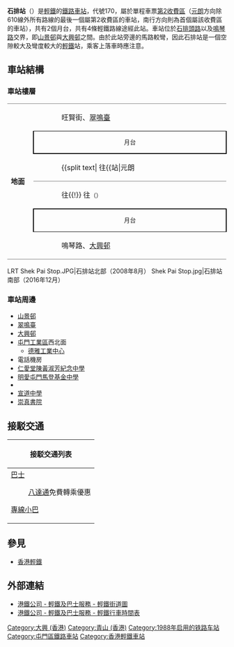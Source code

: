 {{distinguish|石牌站|石排灣|石排頭路}}
{{noteTA
|1=月台}}
{{Infobox station
|name = 石排
|eng_name = Shek Pai
|linecolour={{輕鐵顏色|505}}
|linecolour2={{輕鐵顏色|610}}
|linecolour3={{輕鐵顏色|615}}
|linecolour4={{輕鐵顏色|615P}}
|image = Shek Pai Stop 202106.jpg
|caption = 石排站北面
|borough = {{HKG}}[[新界|新界]][[屯門區|屯門區]]
|address = [[石排頭路|石排頭路]]及[[鳴琴路|鳴琴路]]交界
|coordinates = {{Coord|22|24|6.12|N|113|58|3.72|E|display=it|type:railwaystation}}
|elevation = 
|operator = [[香港鐵路有限公司|香港鐵路有限公司]]
|lines = {{香港輕鐵路綫|505}}{{香港輕鐵路綫|610}}{{香港輕鐵路綫|615}}{{香港輕鐵路綫|615P}}
|distance = 
|platform = 2個[[側式月台|側式月台]]
|tracks = 2條
|connections = 
|farezone = [[輕鐵第2收費區|第2收費區]]
|structure = 地面車站
|hall = 
|depth = 
|levels = 
|interchange = 
|exits = 
|lift = 
|escalator = 
|shop = 
|architect = 
|architectural_style = 
|colour = 
|status = 使用中
|code = 170
|built = 
|opened = 1988年9月18日
|opening = 
|closed = 
|rebuilt = 
|former = 
|passengers = 
|first = {{collapsible list
 |title = 　
 |
{{香港輕鐵路綫|505}}
:往{{站|兆康||輕鐵}}：05:43
:往{{站|三聖}}：05:34<br />
{{香港輕鐵路綫|610}}
:往{{站|元朗||輕鐵}}：05:33
:往{{站|屯門碼頭}}：05:48<br />
{{香港輕鐵路綫|615}}
:往{{站|元朗||輕鐵}}：05:30
:往{{站|屯門碼頭}}：05:47<br />
{{香港輕鐵路綫|615P}}
:往{{站|兆康||輕鐵}}：05:47
:往{{站|屯門碼頭}}：05:39
}}
|last = {{collapsible list
 |title = 　
 |
{{香港輕鐵路綫|505}}
:往{{站|兆康||輕鐵}}：01:15
:往{{站|三聖}}：00:59<br />
{{香港輕鐵路綫|610}}
:往{{站|元朗||輕鐵}}：00:42
:往{{站|屯門碼頭}}：01:12<br />
{{香港輕鐵路綫|615}}
:往{{站|元朗||輕鐵}}：00:41
:往{{站|屯門碼頭}}：00:56<br />
{{香港輕鐵路綫|615P}}
:往{{站|兆康||輕鐵}}：00:28
:往{{站|屯門碼頭}}：01:12
}}
|adjacent = {{Adjacent stations|system=香港輕鐵
|line1=505|left1=山景（北）|right1=新圍|oneway-left1=true
|line2=505|left2=鳴琴|right2=新圍
|line3=610|left3=鳴琴|right3=大興（北）
|line4=615|left4=鳴琴|right4=新圍
|line5=615P|left5=鳴琴|right5=新圍}}
|other_services = 
|route_map = {{Routemap|inline=yes|legend=no|map=
uSTRfq\uSTRq!~uSTR2+r\uSTRq!~uSTRc3\uSTRq!~uSTRc2\uSTRq!~uSTR3+l\uSTRfq~~{{rmr|Licon=R|{{站|大興（北）}}}}
uSTRgq\uSTRq!~uSTR2+r!~uSTRc1\uSTRq!~uSTR2+4!~uSTRc3\uSTRq!~uSTR3+1!~uSTRc2\uSTRq!~uSTR3+l!~uSTRc4\uSTRgq~~{{rmr|Licon=L|{{站|新圍}}}}
uSTRc1\uSTR2+4!~uSTR2+1\uSTRc3!~uSTR2+4!~uSTR2+1\uSTRc34
\uSTRc1\uSTR+4!~uSTRc1\uSTR+4
\\uSTR+BSr!~num1r\uSTR+BSl
\\uSTR+BSr\uSTR+BSl!~num2l
\\ukSTR3!~uSTR\uSTR
uSTRfq\uexSTRq!~ukSTRr+1\uexkSTR2+r!~ukSTRc4!~uSTR\uexkSTRc3!~uSTR~~{{rmr|Licon=L|{{站|山景（北）}}}}
\\uSTR\uexkSTR+4!~uSTR
\\uSTRg\uSTRf~~{{rmr|Licon=D|{{站|鳴琴}}}}
}}
}}

'''石排站'''（{{lang-en|Shek Pai Stop}}）是[[香港輕鐵|輕鐵]]的[[鐵路車站|鐵路車站]]，代號170，屬於單程車票[[輕鐵第2收費區|第2收費區]]（[[元朗站_(輕鐵)|元朗]]方向除610線外所有路線的最後一個屬第2收費區的車站，南行方向則為首個屬該收費區的車站），共有2個月台，共有4條輕鐵路線途經此站。車站位於[[石排頭路|石排頭路]]以及[[鳴琴路|鳴琴路]]交界，即[[山景邨|山景邨]]與[[大興邨|大興邨]]之間。由於此站旁邊的馬路較彎，因此石排站是一個空隙較大及彎度較大的[[香港輕鐵|輕鐵]]站，乘客上落車時應注意。

==車站結構==
===車站樓層===
{|cellspacing=0 cellpadding=3
|-
|style="border-bottom:solid 1px gray;border-top:solid 1px gray;" width=50 rowspan=8 valign=top|'''地面'''
|style="border-top:solid 1px gray;" width=50|{{出}}
|style="border-top:solid 1px gray;" width=450|旺賢街、[[翠鳴臺|翠鳴臺]]
|-
|style="border-top:solid 1px black;border-right:solid 2px black;border-left:solid 2px black;border-bottom:solid 2px black;font-size:smaller;" colspan=2  align=center|月台
|-
|style="border-bottom:solid 1px gray;"|
|style="border-bottom:solid 1px gray;"|{{split text|{{月台編號|LR|1}} {{香港輕鐵路綫|610}} 往{{站|元朗||輕鐵}}<small>（{{站|大興（北）}}）</small>{{!}} {{香港輕鐵路綫|615}} 往{{站|元朗||輕鐵}}<small>（{{站|新圍}}）</small> {{!}} {{香港輕鐵路綫|505}}{{香港輕鐵路綫|615P}} 往{{站|兆康||輕鐵}}<small>（{{站|新圍}}）</small>|{{arrow|R}}}}
|-
|{{arrow|L}}
|{{月台編號|LR|2}} {{香港輕鐵路綫|610}}{{香港輕鐵路綫|615}}{{香港輕鐵路綫|615P}} 往{{站|屯門碼頭}}{{!}} {{香港輕鐵路綫|505}} 往{{站|三聖}}<small>（{{站|鳴琴}}）</small>
|-
|style="border-top:solid 2px black;border-right:solid 2px black;border-left:solid 2px black;border-bottom:solid 1px black;font-size:smaller;" colspan=2 align=center|月台
|-
|style="border-bottom:solid 1px gray;"|{{出}}
|style="border-bottom:solid 1px gray;"|鳴琴路、[[大興邨|大興邨]]
|}
<gallery>
LRT Shek Pai Stop.JPG|石排站北部（2008年8月）
Shek Pai Stop.jpg|石排站南部（2016年12月）
</gallery>

===車站周邊===
*[[山景邨|山景邨]]
*[[翠鳴臺|翠鳴臺]]
*[[大興邨|大興邨]]
*[[屯門工業區|屯門工業區]]西北面
**[[德雅工業中心|德雅工業中心]]
*電話機房
*[[仁愛堂陳黃淑芳紀念中學|仁愛堂陳黃淑芳紀念中學]]
*[https://www.myschool.hk/secondary-school/Caritas-Tuen-Mun-Marden-Foundation-Secondary-School 明愛屯門馬登基金中學] {{Wayback|url=https://www.myschool.hk/secondary-school/Caritas-Tuen-Mun-Marden-Foundation-Secondary-School |date=20190513030946 }}
*{{link-yue|東灣莫羅瑞華學校|東灣莫羅瑞華學校}}
*[[宣道中學|宣道中學]]
*[[崇真書院|崇真書院]]

==接駁交通==
{| class="mw-collapsible mw-collapsed wikitable" style="background:white; margin: 0 auto; width: auto;"  
! 接駁交通列表
|-
|
;[[香港巴士|巴士]]
{{港鐵巴士簡單列表|K58}}
:[[八達通|八達通]]免費轉乘優惠
{{九龍新界巴士簡單列表|57M|66M|66X|258D|258S|258X|B3A}}
{{大嶼山巴士簡單列表|A34|E33P|NA33}}
{{過海隧道巴士簡單列表|960|961|961P}}
;[[香港小巴|專線小巴]]
{{新界專線小巴簡單列表|44A|44B|47S}}
|}

==參見==
*[[香港輕鐵|香港輕鐵]]

==外部連結==
*[http://www.mtr.com.hk/archive/ch/services/maps/05.gif 港鐵公司 - 輕鐵及巴士服務 - 輕鐵街道圖] {{Wayback|url=http://www.mtr.com.hk/archive/ch/services/maps/05.gif |date=20160304112014 }}
*[http://www.mtr.com.hk/chi/lr_bus/schedule/schedule_index.html 港鐵公司 - 輕鐵及巴士服務 - 輕鐵行車時間表] {{Wayback|url=http://www.mtr.com.hk/chi/lr_bus/schedule/schedule_index.html |date=20081029002605 }}

{{香港輕鐵505綫}}
{{香港輕鐵610綫}}
{{香港輕鐵615綫}}
{{香港輕鐵615P綫}}
{{港鐵車站|LRT}}

[[Category:大興_(香港)|Category:大興 (香港)]]
[[Category:青山_(香港)|Category:青山 (香港)]]
[[Category:1988年启用的铁路车站|Category:1988年启用的铁路车站]]
[[Category:屯門區鐵路車站|Category:屯門區鐵路車站]]
[[Category:香港輕鐵車站|Category:香港輕鐵車站]]